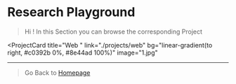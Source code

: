 # Research Playground
> Hi ! In this Section you can browse the corresponding Project


<ProjectCard
  title="Web "
  link="./projects/web"
  bg="linear-gradient(to right, #c0392b 0%, #8e44ad 100%)"
  image="1.jpg"
>
 
</ProjectCard>
<ProjectCard
  title="Artificial Intelegence"
  link="./projects/artificial-intelegence"
  bg="linear-gradient(to right, #c0392b 0%, #8e44ad 100%)"
  image="2.jpg"
>
 
</ProjectCard>
<ProjectCard
  title="Automated Things"
  link="./projects/automated-things"
  bg="linear-gradient(to right, #acb6e5 0%, #86fde8 100%)"
  image="3.jpg"
>
  
</ProjectCard>
<ProjectCard
  title="Mobile"
  link="./projects/mobile"
  bg="linear-gradient(to right, #acb6e5 0%, #86fde8 100%)"
  image="3.jpg"
>
  
</ProjectCard>

---

> Go Back to [Homepage](../)
